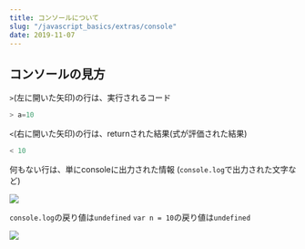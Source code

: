 ```yaml
---
title: コンソールについて
slug: "/javascript_basics/extras/console"
date: 2019-11-07
---
```


## コンソールの見方

`>`(左に開いた矢印)の行は、実行されるコード

```js
> a=10
```

`<`(右に開いた矢印)の行は、returnされた結果(式が評価された結果)

```js
< 10
```

何もない行は、単にconsoleに出力された情報 (`console.log`で出力された文字など)

![](/images/console_01.png)

`console.log`の戻り値は`undefined`
`var n = 10`の戻り値は`undefined`

![](/images/console_02.png)

